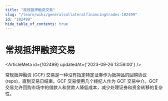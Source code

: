 ```yaml
---
title: "常规抵押融资交易"
slug: "/learn/wiki/generalcollateralfinancingtrades-102499"
id: "102499"
hide_table_of_contents: true
---
```



# 常规抵押融资交易

<ArticleMeta id={102499} updatedAt={'2023-09-26 13:59:00'} />
<div className='border-solid border-b border-t-0 my-4 border-[var(--ifm-color-gray-300)]' />

常规抵押融资 (GCF) 交易是一种没有指定特定证券作为抵押品的回购协议 (repo)，直到交易日结束。GCF 交易使用几个经纪人作为 GCF 交易中介。GCF 交易允许回购市场中的借款人和贷款人降低成本，减少处理证券和资金转移的复杂性。
